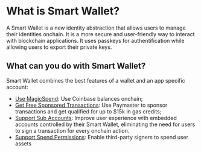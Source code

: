# What is Smart Wallet?

A Smart Wallet is a new identity abstraction that allows users to manage their identities onchain.
It is a more secure and user-friendly way to interact with blockchain applications.
It uses passkeys for authentification while allowing users to export their private keys.

## What can you do with Smart Wallet?

Smart Wallet combines the best features of a wallet and an app specific account:

- [Use MagicSpend](/identity/smart-wallet/concepts/features/built-in/MagicSpend): Use Coinbase balances onchain;
- [Get Free Sponsored Transactions](/identity/smart-wallet/concepts/base-gasless-campaign): Use Paymaster to sponsor transactions and get qualified for up to $15k in gas credits;
- [Support Sub Accounts](/identity/smart-wallet/guides/sub-accounts): Improve user experience with embedded accounts controlled by their Smart Wallet,
  eliminating the need for users to sign a transaction for every onchain action.
- [Support Spend Permissions](/identity/smart-wallet/guides/spend-permissions): Enable third-party signers to spend user assets
